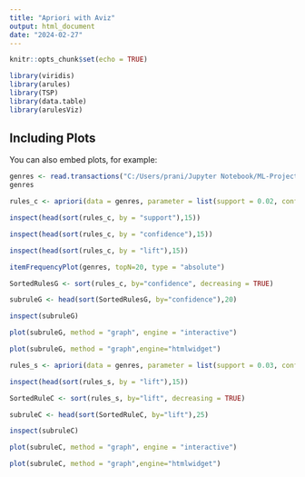---
title: "Apriori with Aviz"
output: html_document
date: "2024-02-27"
---

```{r setup, include=FALSE}
knitr::opts_chunk$set(echo = TRUE)
```

```{r}
library(viridis)
library(arules)
library(TSP)
library(data.table)
library(arulesViz)
```

## Including Plots

You can also embed plots, for example:

```{r}
genres <- read.transactions("C:/Users/prani/Jupyter Notebook/ML-Project/output_file.csv", rm.duplicates = FALSE, format = "basket", sep = ",", cols =1)
genres
```
```{r}
rules_c <- apriori(data = genres, parameter = list(support = 0.02, confidence = 0.9, minlen = 2))
```

```{r}
inspect(head(sort(rules_c, by = "support"),15))
```

```{r}
inspect(head(sort(rules_c, by = "confidence"),15))
```
```{r}
inspect(head(sort(rules_c, by = "lift"),15))
```


```{r}
itemFrequencyPlot(genres, topN=20, type = "absolute")
```


```{r}
SortedRulesG <- sort(rules_c, by="confidence", decreasing = TRUE)
```

```{r}
subruleG <- head(sort(SortedRulesG, by="confidence"),20)
```

```{r}
inspect(subruleG)
```

```{r}
plot(subruleG, method = "graph", engine = "interactive")
```

```{r}
plot(subruleG, method = "graph",engine="htmlwidget")
```


```{r}
rules_s <- apriori(data = genres, parameter = list(support = 0.03, confidence = 0.8, minlen = 3))
```

```{r}
inspect(head(sort(rules_s, by = "lift"),15))
```

```{r}
SortedRuleC <- sort(rules_s, by="lift", decreasing = TRUE)
```

```{r}
subruleC <- head(sort(SortedRuleC, by="lift"),25)
```

```{r}
inspect(subruleC)
```

```{r}
plot(subruleC, method = "graph", engine = "interactive")
```

```{r}
plot(subruleC, method = "graph",engine="htmlwidget")
```
